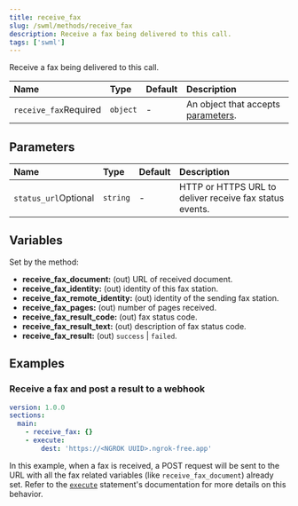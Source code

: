 ```yaml
---
title: receive_fax
slug: /swml/methods/receive_fax
description: Receive a fax being delivered to this call.
tags: ['swml']
---
```


Receive a fax being delivered to this call.

| Name                                                        | Type     | Default | Description                                 |
|:------------------------------------------------------------|:---------|:--------|:--------------------------------------------|
| `receive_fax`<span className="required-arg">Required</span> | `object` | -       | An object that accepts [parameters](#parameters). |



## **Parameters**

| Name                                                                | Type      | Default | Description                                                                                                                                         |
|:--------------------------------------------------------------------|:----------|:--------|:----------------------------------------------------------------------------------------------------------------------------------------------------|
| `status_url`<span className="optional-arg">Optional</span>         | `string`  | -       | HTTP or HTTPS URL to deliver receive fax status events.                                                                                               |



## **Variables**

Set by the method:

- **receive_fax_document:** (out) URL of received document.
- **receive_fax_identity:** (out) identity of this fax station.
- **receive_fax_remote_identity:** (out) identity of the sending fax station.
- **receive_fax_pages:** (out) number of pages received.
- **receive_fax_result_code:** (out) fax status code.
- **receive_fax_result_text:** (out) description of fax status code.
- **receive_fax_result:** (out) `success` | `failed`.

## **Examples**

### Receive a fax and post a result to a webhook

```yaml andJson
version: 1.0.0
sections:
  main:
    - receive_fax: {}
    - execute:
        dest: 'https://<NGROK UUID>.ngrok-free.app'
```

In this example, when a fax is received, a POST request will be sent to the URL with all
the fax related variables (like `receive_fax_document`) already set.
Refer to the [`execute`](./execute.mdx) statement's documentation for more details on this behavior.
